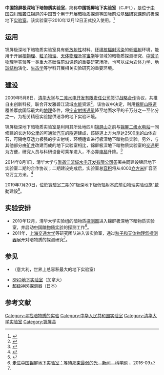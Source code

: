{{Refimprove|time=2019-03-17T10:47:25+00:00}}
{{TA
|G1=物理學
}}
{{Infobox laboratory
| name             = 中国锦屏极深地下暗物质实验室
| native_name      = 
| image            = 
| established      = {{start date|2010|12|12}}
| budget           = 
| debt             = 
| research_field   = [[暗物质|暗物质]]物理学
| president        = 
| vice-president   = 
| director         = Cheng Jianping<ref name=Zeng11 />
| faculty          = Zeng Zhi<br/>Ma Hao<br/>Li Jianming<br/>Wu Qifan<ref name=Zeng11>{{Cite conference |url=https://wwwgerda.mpp.mpg.de/symp/29_Zeng.pdf |last=Zeng |first=Zhi |date=2011-03-26 |title=Low Background Facility Setup in CJPL: A Brief Introduction |conference=Symposium on Future Applications of Germanium Detectors in Fundamental Research |conference-url=https://wwwgerda.mpp.mpg.de/symp_index.php |location=Beijing |accessdate=2014-11-19 |archive-date=2016-03-03 |archive-url=https://web.archive.org/web/20160303221718/https://wwwgerda.mpp.mpg.de/symp/29_Zeng.pdf |dead-url=no }}</ref>
| city             =  <!--(required if location to be displayed)-->
| province         = [[四川|四川]]
| country          = {{PRC}}
| coor             = {{coord|28.15323|101.7114|type:landmark_region:CN-51_dim:50km|display=inline,title|notes=<ref name=README>{{Cite web |url=https://github.com/cjpl/daq/blob/master/README.org |title=Data Acquisition Project for CJPL |date=21 August 2010 |accessdate=2015-09-16 |quote=CJPL position in Google Maps – [http://maps.google.com/maps/ms?cd=2&ie=UTF8&hl=zh-CN&msa=0&msid=101925008164169593781.0004868a6cf94758b93e4&ll=37.160317,133.945313&spn=144.29215,326.25&z=2 http://goo.gl/xwcA] (You may use the coordinates<!--Corrected per MOS_QUOTE--> directly in google maps: 28.153227,101.711369) |archive-date=2019-01-24 |archive-url=https://web.archive.org/web/20190124020939/https://github.com/cjpl/daq/blob/master/README.org |dead-url=no }}</ref>}}<!--[[WP:OPCOORD#Precision_guidelines|WP:OPCOORD#Precision guidelines]] says "A general rule is to give precisions approximately one tenth the size of the object,", and phase 1 is 6.5x42m, n-s and e-w, respectively.  5/4 decimals after the degrees, at 30° latitude, is 1m/10m.-->
| affiliations     = 
| free_label       = Owner
| free             = 雅砻江流域水电开发有限公司<ref>{{Cite conference |first1=S.T. |last1=Lin |first2=Q. |last2=YuJainmin |title=Status and prospects of CJPL and the CDEX experiment |url=http://www.researchgate.net/publication/274097825_Status_and_Prospects_of_CJPL_and_the_CDEX_Experiment |date=12 September 2013 |book-title=Physics Procedia |volume=61 |pages=201–204 |doi=10.1016/j.phpro.2014.12.032 |conference=13th International Conference on Topics in Astroparticle and Underground Physics |conference-url=https://commons.lbl.gov/display/TAUP2013/ |quote=The laboratory is owned by the YaLong River Hydropower Development Company, and managed by Tsinghua University, China. |access-date=2015-10-11 |archive-date=2015-09-24 |archive-url=https://web.archive.org/web/20150924154323/http://www.researchgate.net/publication/274097825_Status_and_Prospects_of_CJPL_and_the_CDEX_Experiment |dead-url=no }}</ref>
| operating_agency = [[清华大学|清华大学]]
| nobel_laureates  = <!--Number and/or names of Nobel laureates associated with the laboratory/institute-->
| website          = {{URL|http://jinping.hep.tsinghua.edu.cn/}}
| logo             = <!--File:China Jinping Underground Laboratory logo.png-->
| footnotes        = 
}}
'''中国锦屏极深地下暗物质实验室'''，简称'''中国锦屏地下实验室'''（CJPL），是位于[[中国|中国]][[四川|四川]][[雅砻江|雅砻江]]锦屏的中国首个用于开展[[暗物质|暗物质]]探测等国际前沿[[基础研究|基础研究]]课题的极深地下[[实验室|实验室]]。该实验室于2010年12月12日正式投入使用。<ref>{{cite news |author= |url=http://scitech.people.com.cn/GB/13459406.html |title=地下2400米 启程探寻暗物质 |work=人民网 |date=2010-12-13 |accessdate=2014-08-02 |archive-date=2015-05-07 |archive-url=https://web.archive.org/web/20150507202436/http://scitech.people.com.cn/GB/13459406.html |dead-url=no }}</ref>

==运用==
锦屏极深地下暗物质实验室具有低[[放射性|放射性]]材料、[[环境|环境]][[核辐射|核辐射]][[污染|污染]]的低[[辐射|辐射]]环境，能用于开展[[核物理|核物理]]、[[粒子物理|粒子物理]]、[[天体物理|天体物理]]及[[宇宙学|宇宙学]]等领域的暗物质探测研究、[[中微子|中微子]][[物理学|物理学]]实验等一类重大基础性前沿课题的重要研究场所，也可以成为岩体[[力学|力学]]、[[地球结构|地球结构]]演化、[[生态学|生态学]]等学科开展相关实验研究的重要环境。

==建设==
2009年5月8日，[[清华大学|清华大学]]与[[二滩水电开发有限责任公司|二滩水电开发有限责任公司]]签订[[战略合作|战略合作]]协议，共推自主创新科技，联合开发雅砻江流域[[水能|水能]]资源<ref>{{cite news|author=崔凯、易难|url=https://www.tsinghua.edu.cn/publish/news/4205/2011/20110225232253109878833/20110225232253109878833_.html|title=清华大学与二滩水电开发有限责任公司签订战略合作协议|work=清华大学新闻网|date=2009-05-11|accessdate=2019-07-22|quote=5月8日，“二滩水电开发有限责任公司 清华大学战略合作协议”签字仪式在清华大学主楼接待厅隆重举行，双方将共推自主创新科技，联合开发雅砻江流域水能资源。……根据协议，双方将本着共同发展、有利于人才培养、科技创新和科技成果应用及产业化的原则，围绕建立我国第一个极深地下暗物质探测实验室、在[[清华大学土木水利学院|清华大学土木水利学院]]设立“雅砻江水电开发奖学金”、共建“清华大学研究生就业实践二滩公司基地”、合作设立博士后科研工作站、雅砻江虚拟研究中心建设等课题，进行广泛、深入、多层次的合作与交流。|archive-url=https://web.archive.org/web/20190722131553/https://www.tsinghua.edu.cn/publish/news/4205/2011/20110225232253109878833/20110225232253109878833_.html|archive-date=2019-07-22|dead-url=yes}}</ref>。该协议中决定，利用[[锦屏山隧道|锦屏山隧道]]覆盖厚度国际最大的[[地理|地理]]条件，将[[宇宙射线|宇宙射线]][[通量|通量]]降至地面水平的千万分之一至亿分之一，为相关精密实验提供洁净的地下实验环境。

锦屏极深地下暗物质实验室是利用其所处地四川[[锦屏山|锦屏山]]之前与[[锦屏二级水电站|锦屏二级水电站]]一同修建的长达18[[公里|公里]]的可通驶[[汽车|汽车]]的[[隧道|隧道]]建成，该隧道上方为厚达2500[[米_(单位)|米]]的山体岩石，可隔绝穿透力极强的宇宙射线，环境适宜进行极深地下暗物质实验。另外，与其他部分由[[矿井|矿井]]改建而成的地下实验室相比，锦屏极深地下暗物质实验室的[[交通|交通]]更为方便，研究人员与科研设备可乘车进入，不必靠[[电梯|电梯]]升降。<ref>{{cite news |author= |url=http://news.sohu.com/20101213/n278255371.shtml |title=中国首个极深地下实验室投用 主研究暗物质 |work=搜狐网 |date=2010-12-13 |accessdate=2014-08-02 |archive-date=2014-08-08 |archive-url=https://web.archive.org/web/20140808052442/http://news.sohu.com/20101213/n278255371.shtml |dead-url=no }}</ref>

2014年8月1日，清华大学与[[雅砻江流域水电开发有限公司|雅砻江流域水电开发有限公司]]签署共同建设锦屏地下实验室二期的合作协议；二期建设完成后，实验室总[[容积|容积]]将从4000[[立方米|立方米]]扩容至12万立方米。<ref>{{cite news|author=|url=http://paper.people.com.cn/rmrb/html/2014-08/02/nw.D110000renmrb_20140802_5-01.htm|title=我国首个极深地下实验室扩建|work=人民日报|date=2014-08-02|accessdate=2014-08-02|deadurl=yes|archiveurl=https://web.archive.org/web/20140805235910/http://paper.people.com.cn/rmrb/html/2014-08/02/nw.D110000renmrb_20140802_5-01.htm|archivedate=2014-08-05}}</ref>

2019年7月20日，位於實驗室二期的“极深地下极低辐射[[背景輻射|本底]]前沿物理实验设施”啟動建設<ref>{{Cite web |url=https://mp.weixin.qq.com/s/4QuU7p1xhqpyTV16ru1uaA |title=我国首个，世界最深！中国锦屏地下实验室向更深邃的宇宙奥秘“进军” |accessdate=2019-07-21 |archive-date=2019-07-21 |archive-url=https://web.archive.org/web/20190721123631/https://mp.weixin.qq.com/s/4QuU7p1xhqpyTV16ru1uaA |dead-url=no }}</ref>。

==实验安排==
* 2010年12月，清华大学实验组的暗物质[[探测器|探测器]]进入锦屏极深地下暗物质实验室，并启动[[中国暗物质实验|中国暗物质实验]]的探测工作<ref name="#1">[http://news.sciencenet.cn/htmlnews/2016/9/356241.shtm 走进中国锦屏地下实验室：等待那束最弱的光—新闻—科学网] {{Wayback|url=http://news.sciencenet.cn/htmlnews/2016/9/356241.shtm |date=20190720092454 }}，2016-09</ref>。
* 2011年，[[上海交通大学|上海交通大学]]等研究团队进入该实验室，通过[[粒子和天体物理氙探测器|粒子和天体物理氙探测器]]展开对暗物质的探测研究<ref name="#1"/>。

== 参见 ==
* {{le|格兰萨索国家实验室|Laboratori Nazionali del Gran Sasso}}（意大利，世界上总容积最大的地下实验室）
* [[SNOLAB|SNO地下实验室]]（加拿大）
* [[超级神冈探测器|超级神冈探测器]]（日本）

== 参考文献 ==
{{Reflist|30em}}

{{地下实验室}}

{{DEFAULTSORT:J}}
[[Category:寻找暗物质的实验|Category:寻找暗物质的实验]]
[[Category:中华人民共和国实验室|Category:中华人民共和国实验室]]
[[Category:清华大学实验室|Category:清华大学实验室]]
[[Category:锦屏县|Category:锦屏县]]